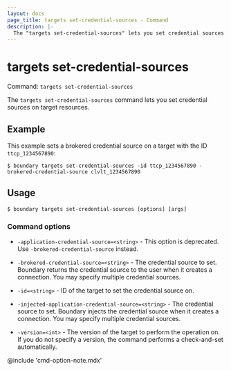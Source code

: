 ```yaml
---
layout: docs
page_title: targets set-credential-sources - Command
description: |-
  The "targets set-credential-sources" lets you set credential sources on target resources.
---
```


# targets set-credential-sources

Command: `targets set-credential-sources`

The `targets set-credential-sources` command lets you set credential sources on target resources.

## Example

This example sets a brokered credential source on a target with the ID `ttcp_1234567890`:

```shell-session
$ boundary targets set-credential-sources -id ttcp_1234567890 -brokered-credential-source clvlt_1234567890
```

## Usage

<CodeBlockConfig hideClipboard>

```shell-session
$ boundary targets set-credential-sources [options] [args]
```

</CodeBlockConfig>

### Command options

- `-application-credential-source=<string>` - This option is deprecated.
Use `-brokered-credential-source` instead.

- `-brokered-credential-source=<string>` - The credential source to set.
Boundary returns the credential source to the user when it creates a connection.
You may specify multiple credential sources.

- `-id=<string>` - ID of the target to set the credential source on.

- `-injected-application-credential-source=<string>` - The credential source to set.
Boundary injects the credential source when it creates a connection.
You may specify multiple credential sources.

- `-version=<int>` - The version of the target to perform the operation on.
If you do not specify a version, the command performs a check-and-set automatically.

@include 'cmd-option-note.mdx'